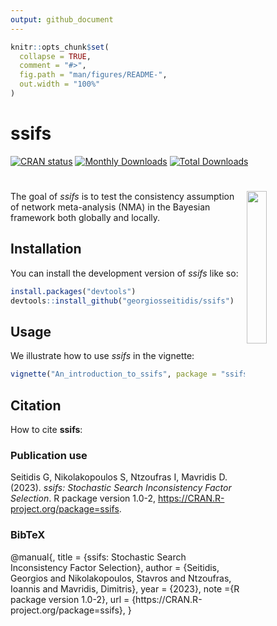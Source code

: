 ```yaml
---
output: github_document
---
```


<!-- README.md is generated from README.Rmd. Please edit that file -->

```r
knitr::opts_chunk$set(
  collapse = TRUE,
  comment = "#>",
  fig.path = "man/figures/README-",
  out.width = "100%"
)
```

# ssifs
[![CRAN status](https://www.r-pkg.org/badges/version/ssifs)](https://CRAN.R-project.org/package=ssifs)
[![Monthly Downloads](https://cranlogs.r-pkg.org/badges/ssifs)](https://cran.r-project.org/package=ssifs)
[![Total Downloads](https://cranlogs.r-pkg.org/badges/grand-total/ssifs)](http://cranlogs.r-pkg.org/badges/grand-total/ssifs)

# <img src="man/figures/ssifs_logo.png" align="right" width="25%"/>

<!-- badges: start -->
<!-- badges: end -->

The goal of *ssifs* is to test the consistency assumption of network meta-analysis (NMA) in the Bayesian framework both globally and locally.

## Installation

You can install the development version of *ssifs* like so:

``` r
install.packages("devtools")
devtools::install_github("georgiosseitidis/ssifs")
```

## Usage

We illustrate how to use *ssifs* in the vignette:

``` r
vignette("An_introduction_to_ssifs", package = "ssifs")
```

## Citation

How to cite **ssifs**:

### Publication use

Seitidis G, Nikolakopoulos S, Ntzoufras I, Mavridis D. (2023).
_ssifs: Stochastic Search Inconsistency Factor Selection_. R package version 1.0-2, <https://CRAN.R-project.org/package=ssifs>.

### BibTeX

@manual{,
title = {ssifs: Stochastic Search Inconsistency Factor Selection},
author = {Seitidis, Georgios and Nikolakopoulos, Stavros and Ntzoufras, Ioannis and Mavridis, Dimitris},
year = {2023},
note ={R package version 1.0-2},
url = {https://CRAN.R-project.org/package=ssifs},
}
